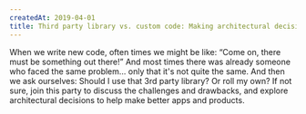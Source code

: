 ```yaml
---
createdAt: 2019-04-01
title: Third party library vs. custom code: Making architectural decisions
---
```


When we write new code, often times we might be like: “Come on, there must be something out there!” And most times there was already someone who faced the same problem... only that it's not quite the same. And then we ask ourselves: Should I use that 3rd party library? Or roll my own? If not sure, join this party to discuss the challenges and drawbacks, and explore architectural decisions to help make better apps and products.
